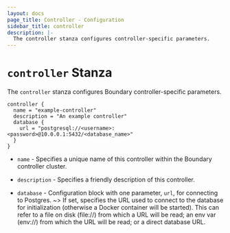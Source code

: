 ```yaml
---
layout: docs
page_title: Controller - Configuration
sidebar_title: controller
description: |-
  The controller stanza configures controller-specific parameters.
---
```


# `controller` Stanza

The `controller` stanza configures Boundary controller-specific parameters.

```hcl
controller {
  name = "example-controller"
  description = "An example controller"
  database {
    url = "postgresql://<username>:<password>@10.0.0.1:5432/<database_name>"
  }
}
```

- `name` - Specifies a unique name of this controller within the Boundary controller cluster.

- `description` - Specifies a friendly description of this controller.

- `database` - Configuration block with one parameter, `url`, for connecting to Postgres.
  ~> If set, specifies the URL used to connect to the database for
           initialization (otherwise a Docker container will be started). This can
           refer to a file on disk (file://) from which a URL will be read; an env
           var (env://) from which the URL will be read; or a direct database URL.
